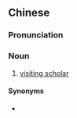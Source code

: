 {{also|交流学者}}
==Chinese==
{{zh-forms|s=交流学者|type=22}}

===Pronunciation===
{{zh-pron
|m=jiāoliú xuézhě
|c=gaau1 lau4 hok6 ze2
|cat=n
}}

===Noun===
{{zh-noun}}

# [[visiting scholar]]

====Synonyms====
* {{zh-l|訪問學者}}